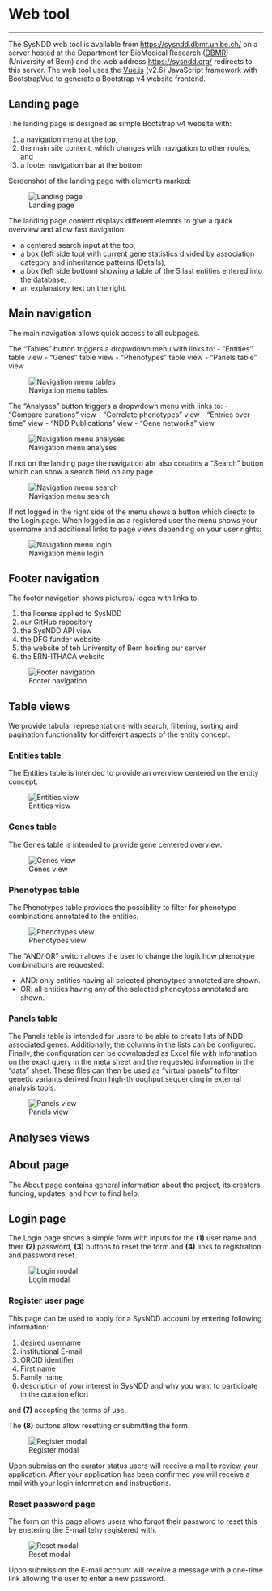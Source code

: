 # Web tool {#web-tool}

---

The SysNDD web tool is available from [https://sysndd.dbmr.unibe.ch/](https://sysndd.dbmr.unibe.ch/) on a server hosted at the Department for BioMedical Research ([DBMR](https://www.dbmr.unibe.ch/)) (University of Bern) and the web address [https://sysndd.org/](https://sysndd.org/) redirects to this server.
The web tool uses the [Vue.js](https://vuejs.org/) (v2.6) JavaScript framework with BootstrapVue to generate a Bootstrap v4 website frontend.


## Landing page

The landing page is designed as simple Bootstrap v4 website with:

1) a navigation menu at the top,
2) the main site content, which changes with navigation to other routes, and
3) a footer navigation bar at the bottom 

Screenshot of the landing page with elements marked:

![Landing page](./static/img/02_01-landing-page.png){max-width=1000px}


The landing page content displays different elemnts to give a quick overview and allow fast navigation:

- a centered search input at the top,
- a box (left side top) with current gene statistics divided by association category and inheritance patterns (Details),
- a box (left side bottom) showing a table of the 5 last entities entered into the database,
- an explanatory text  on the right.


## Main navigation

The main navigation allows quick access to all subpages.

The "Tables" button triggers a dropwdown menu with links to:
- "Entities" table view
- "Genes" table view
- "Phenotypes" table view
- "Panels table" view

![Navigation menu tables](./static/img/02_02-navigation-menu-tables.png){max-width=1000px}


The "Analyses" button triggers a dropwdown menu with links to:
- "Compare curations" view
- "Correlate phenotypes" view
- "Entries over time" view
- "NDD Publications" view
- "Gene networks" view

![Navigation menu analyses](./static/img/02_03-navigation-menu-analyses.png){max-width=1000px}


If not on the landing page the navigation abr also conatins a "Search" button which can show a search field on any page.

![Navigation menu search](./static/img/02_04-navigation-menu-search.png){max-width=1000px}


If not logged in the right side of the menu shows a button which directs to the Login page.
When logged in as a registered user the menu shows your username and additional links to page views depending on your user rights:

![Navigation menu login](./static/img/02_05-navigation-menu-login.png){max-width=1000px}



## Footer navigation

The footer navigation shows pictures/ logos with links to:

1) the license applied to SysNDD
2) our GitHub repository
3) the SysNDD API view
4) the DFG funder website
5) the website of teh University of Bern hosting our server
6) the ERN-ITHACA website

![Footer navigation](./static/img/02_06-footer-menu.png){max-width=1000px}



## Table views

We provide tabular representations with search, filtering, sorting and pagination functionality for different aspects of the entity concept.


### Entities table

The Entities table is intended to provide an overview centered on the entity concept.

![Entities view](./static/img/02_07-sysndd.dbmr.unibe.ch_Entities.png){max-width=1000px}


### Genes table

The Genes table is intended to provide gene centered overview.

![Genes view](./static/img/02_08-sysndd.dbmr.unibe.ch_Genes.png){max-width=1000px}


### Phenotypes table

The Phenotypes table provides the possibility to filter for phenotype combinations annotated to the entities.

![Phenotypes view](./static/img/02_09-sysndd.dbmr.unibe.ch_Phenotypes.png){max-width=1000px}

The "AND/ OR" switch allows the user to change the logik how phenotype combinations are requested:

- AND: only entities having all selected phenoytpes annotated are shown.
- OR: all entities having any of the selected phenoytpes annotated are shown.


### Panels table

The Panels table is intended for users to be able to create lists of NDD-associated genes. Additionally, the columns in the lists can be configured.
Finally, the configuration can be downloaded as Excel file with information on the exact query  in the meta sheet and the requested information in the "data" sheet.
These files can then be used as "virtual panels" to filter genetic variants derived from high-throughput sequencing in external analysis tools.

![Panels view](./static/img/02_10-sysndd.dbmr.unibe.ch_Panels.png){max-width=1000px}



## Analyses views




## About page

The About page contains general information about the project, its creators, funding, updates, and how to find help.



## Login page

The Login page shows a simple form with inputs for the **(1)**  user name and their **(2)**  password,  **(3)** buttons to reset the form and  **(4)** links to registration and password reset.

![Login modal](./static/img/02_16-login-modal.png){max-width=400px}


### Register user page

This page can be used to apply for a SysNDD account by entering following information:

1) desired username
2) institutional E-mail
3) ORCID identifier
4) First name
5) Family name
6) description of your interest in SysNDD and why you want to participate in the curation effort

and **(7)** accepting the terms of use.

The **(8)** buttons allow resetting or submitting the form.

![Register modal](./static/img/02_17-register-modal.png){max-width=400px}

Upon submission the curator status users will receive a mail to review your application. After your application has been confirmed you will receive a mail with your login information and instructions.


### Reset password page

The form on this page allows users who forgot their password to reset this by enetering the E-mail tehy registered with.

![Reset modal](./static/img/02_18-password-reset-modal.png){max-width=400px}

Upon submission the E-mail account will receive a message with a one-time link allowing the user to enter a new password.